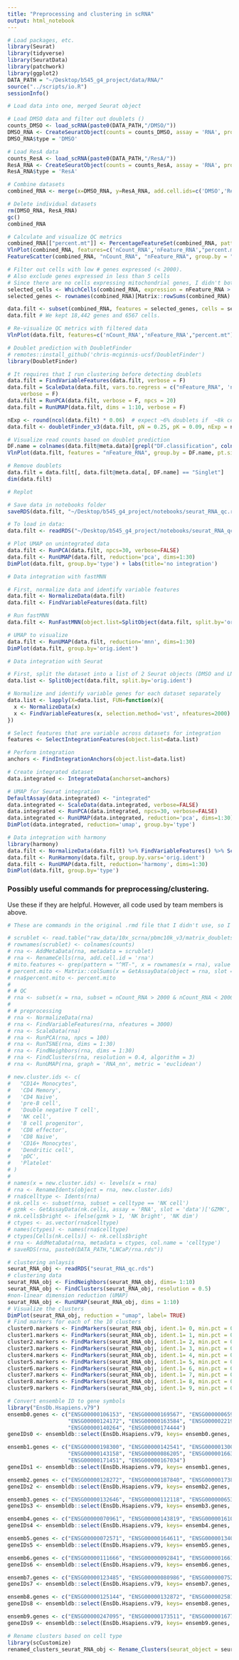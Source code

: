```yaml
---
title: "Preprocessing and clustering in scRNA"
output: html_notebook
---
```


```r
# Load packages, etc.
library(Seurat)
library(tidyverse)
library(SeuratData)
library(patchwork)
library(ggplot2)
DATA_PATH = "~/Desktop/b545_g4_project/data/RNA/"
source("../scripts/io.R")
sessionInfo()
```


```r
# Load data into one, merged Seurat object

# Load DMSO data and filter out doublets ()
counts_DMSO <- load_scRNA(paste0(DATA_PATH,"/DMSO/"))
DMSO_RNA <- CreateSeuratObject(counts = counts_DMSO, assay = 'RNA', project = 'DMSO_1')
DMSO_RNA$type = 'DMSO'

# Load ResA data
counts_ResA <- load_scRNA(paste0(DATA_PATH,"/ResA/"))
ResA_RNA <- CreateSeuratObject(counts = counts_ResA, assay = 'RNA', project = "ResA_1'")
ResA_RNA$type = 'ResA'

# Combine datasets
combined_RNA <- merge(x=DMSO_RNA, y=ResA_RNA, add.cell.ids=c('DMSO','ResA'))

# Delete individual datasets
rm(DMSO_RNA, ResA_RNA)
gc()
combined_RNA
```


```r
# Calculate and visualize QC metrics
combined_RNA[["percent.mt"]] <- PercentageFeatureSet(combined_RNA, pattern = "^MT-")
VlnPlot(combined_RNA, features=c('nCount_RNA','nFeature_RNA',"percent.mt"), ncol=3, group.by='type')
FeatureScatter(combined_RNA, "nCount_RNA", "nFeature_RNA", group.by = "orig.ident", pt.size = 0.5)
```


```r
# Filter out cells with low # genes expressed (< 2000).
# Also exclude genes expressed in less than 5 cells
# Since there are no cells expressing mitochondrial genes, I didn't bother to filter those out
selected_cells <- WhichCells(combined_RNA, expression = nFeature_RNA > 2000)
selected_genes <- rownames(combined_RNA)[Matrix::rowSums(combined_RNA) > 4]

data.filt <- subset(combined_RNA, features = selected_genes, cells = selected_cells)
data.filt # We kept 18,442 genes and 6567 cells.

# Re-visualize QC metrics with filtered data
VlnPlot(data.filt, features=c('nCount_RNA','nFeature_RNA',"percent.mt"), ncol=3, group.by='type')
```


```r
# Doublet prediction with DoubletFinder
# remotes::install_github('chris-mcginnis-ucsf/DoubletFinder')
library(DoubletFinder)

# It requires that I run clustering before detecting doublets
data.filt = FindVariableFeatures(data.filt, verbose = F)
data.filt = ScaleData(data.filt, vars.to.regress = c("nFeature_RNA", 'nCount_RNA'),
    verbose = F)
data.filt = RunPCA(data.filt, verbose = F, npcs = 20)
data.filt = RunUMAP(data.filt, dims = 1:10, verbose = F)

nExp <- round(ncol(data.filt) * 0.06)  # expect ~6% doublets if  ~8k cells were loaded per sample
data.filt <- doubletFinder_v3(data.filt, pN = 0.25, pK = 0.09, nExp = nExp, PCs = 1:10, sct=T)

# Visualize read counts based on doublet prediction
DF.name = colnames(data.filt@meta.data)[grepl("DF.classification", colnames(data.filt@meta.data))]
VlnPlot(data.filt, features = "nFeature_RNA", group.by = DF.name, pt.size = 0.1)

# Remove doublets
data.filt = data.filt[, data.filt@meta.data[, DF.name] == "Singlet"]
dim(data.filt)
```


```r
# Replot
```


```r
# Save data in notebooks folder
saveRDS(data.filt, "~/Desktop/b545_g4_project/notebooks/seurat_RNA_qc.rds")
```

```r
# To load in data: 
data.filt <- readRDS("~/Desktop/b545_g4_project/notebooks/seurat_RNA_qc.rds")
```

```r
# Plot UMAP on unintegrated data
data.filt <- RunPCA(data.filt, npcs=30, verbose=FALSE)
data.filt <- RunUMAP(data.filt, reduction='pca', dims=1:30)
DimPlot(data.filt, group.by='type') + labs(title='no integration')
```

```r
# Data integration with fastMNN

# First, normalize data and identify variable features
data.filt <- NormalizeData(data.filt)
data.filt <- FindVariableFeatures(data.filt)

# Run fastMNN
data.filt <- RunFastMNN(object.list=SplitObject(data.filt, split.by='orig.ident'))

# UMAP to visualize
data.filt <- RunUMAP(data.filt, reduction='mnn', dims=1:30)
DimPlot(data.filt, group.by='orig.ident')
```

```r
# Data integration with Seurat

# First, split the dataset into a list of 2 Seurat objects (DMSO and LNCaP)
data.list <- SplitObject(data.filt, split.by='orig.ident')

# Normalize and identify variable genes for each dataset separately
data.list <- lapply(X=data.list, FUN=function(x){
  x <- NormalizeData(x)
  x <- FindVariableFeatures(x, selection.method='vst', nfeatures=2000)
})

# Select features that are variable across datasets for integration
features <- SelectIntegrationFeatures(object.list=data.list)

# Perform integration
anchors <- FindIntegrationAnchors(object.list=data.list)

# Create integrated dataset
data.integrated <- IntegrateData(anchorset=anchors)

# UMAP for Seurat integration
DefaultAssay(data.integrated) <- "integrated"
data.integrated <- ScaleData(data.integrated, verbose=FALSE)
data.integrated <- RunPCA(data.integrated, npcs=30, verbose=FALSE)
data.integrated <- RunUMAP(data.integrated, reduction='pca', dims=1:30)
DimPlot(data.integrated, reduction='umap', group.by='type')
```
```r
# Data integration with harmony
library(harmony)
data.filt <- NormalizeData(data.filt) %>% FindVariableFeatures() %>% ScaleData() %>% RunPCA(verbose=FALSE)
data.filt <- RunHarmony(data.filt, group.by.vars='orig.ident')
data.filt <- RunUMAP(data.filt, reduction='harmony', dims=1:30)
DimPlot(data.filt, group.by='type')
```


### Possibly useful commands for preprocessing/clustering.

Use these if they are helpful. However, all code used by team members is above.
```r
# These are commands in the original .rmd file that I didn't use, so I left them here just in case.

# scrublet <- read.table("raw_data/10x_scrna/pbmc10k_v3/matrix_doublets.tsv", sep = "\t", col.names = c('observed', 'simulated'))
# rownames(scrublet) <- colnames(counts)
# rna <- AddMetaData(rna, metadata = scrublet)
# rna <- RenameCells(rna, add.cell.id = 'rna')
# mito.features <- grep(pattern = "^MT-", x = rownames(x = rna), value = TRUE)
# percent.mito <- Matrix::colSums(x = GetAssayData(object = rna, slot = 'counts')[mito.features, ]) / Matrix::colSums(x = GetAssayData(object = rna, slot = 'counts'))
# rna$percent.mito <- percent.mito
# 
# # QC
# rna <- subset(x = rna, subset = nCount_RNA > 2000 & nCount_RNA < 20000 & percent.mito < 0.2)
# 
# # preprocessing
# rna <- NormalizeData(rna)
# rna <- FindVariableFeatures(rna, nfeatures = 3000)
# rna <- ScaleData(rna)
# rna <- RunPCA(rna, npcs = 100)
# rna <- RunTSNE(rna, dims = 1:30)
# rna <- FindNeighbors(rna, dims = 1:30)
# rna <- FindClusters(rna, resolution = 0.4, algorithm = 3)
# rna <- RunUMAP(rna, graph = 'RNA_nn', metric = 'euclidean')

# new.cluster.ids <- c(
#   "CD14+ Monocytes",
#   'CD4 Memory',
#   'CD4 Naive',
#   'pre-B cell',
#   'Double negative T cell',
#   'NK cell',
#   'B cell progenitor',
#   'CD8 effector',
#   'CD8 Naive',
#   'CD16+ Monocytes',
#   'Dendritic cell', 
#   'pDC',
#   'Platelet'
# )
# 
# names(x = new.cluster.ids) <- levels(x = rna)
# rna <- RenameIdents(object = rna, new.cluster.ids)
# rna$celltype <- Idents(rna)
# nk.cells <- subset(rna, subset = celltype == 'NK cell')
# gzmk <- GetAssayData(nk.cells, assay = 'RNA', slot = 'data')['GZMK', ]
# nk.cells$bright <- ifelse(gzmk > 1, 'NK bright', 'NK dim')
# ctypes <- as.vector(rna$celltype)
# names(ctypes) <- names(rna$celltype)
# ctypes[Cells(nk.cells)] <- nk.cells$bright
# rna <- AddMetaData(rna, metadata = ctypes, col.name = 'celltype')
# saveRDS(rna, paste0(DATA_PATH,"LNCaP/rna.rds"))
```
```r
# clustering anlaysis
seurat_RNA_obj <- readRDS("seurat_RNA_qc.rds")
# clustering data
seurat_RNA_obj <- FindNeighbors(seurat_RNA_obj, dims= 1:10)
seurat_RNA_obj <- FindClusters(seurat_RNA_obj, resolution = 0.5)
#non-linear dimension reduction (UMAP)
seurat_RNA_obj <- RunUMAP(seurat_RNA_obj, dims = 1:10)
# Visualize the clusters
DimPlot(seurat_RNA_obj, reduction = "umap", label= TRUE)
# Find markers for each of the 10 clusters
cluster0.markers <- FindMarkers(seurat_RNA_obj, ident.1= 0, min.pct = 0.3)
cluster1.markers <- FindMarkers(seurat_RNA_obj, ident.1= 1, min.pct = 0.3)
cluster2.markers <- FindMarkers(seurat_RNA_obj, ident.1= 2, min.pct = 0.3)
cluster3.markers <- FindMarkers(seurat_RNA_obj, ident.1= 3, min.pct = 0.3)
cluster4.markers <- FindMarkers(seurat_RNA_obj, ident.1= 4, min.pct = 0.3)
cluster5.markers <- FindMarkers(seurat_RNA_obj, ident.1= 5, min.pct = 0.3)
cluster6.markers <- FindMarkers(seurat_RNA_obj, ident.1= 6, min.pct = 0.3)
cluster7.markers <- FindMarkers(seurat_RNA_obj, ident.1= 7, min.pct = 0.3)
cluster8.markers <- FindMarkers(seurat_RNA_obj, ident.1= 8, min.pct = 0.3)
cluster9.markers <- FindMarkers(seurat_RNA_obj, ident.1= 9, min.pct = 0.3)

# Convert ensemble ID to gene symbols
library("EnsDb.Hsapiens.v79")
ensemb0.genes <- c("ENSG00000106153", "ENSG00000169567", "ENSG00000065978", "ENSG00000104904", 
                   "ENSG00000124172", "ENSG00000163584", "ENSG00000221983", "ENSG00000127184", 
                   "ENSG00000140264", "ENSG00000174444")
geneIDs0 <- ensembldb::select(EnsDb.Hsapiens.v79, keys= ensemb0.genes, keytype = "GENEID", columns = c("SYMBOL","GENEID"))

ensemb1.genes <- c("ENSG00000198300", "ENSG00000142541", "ENSG00000130066", "ENSG00000134755", 
                   "ENSG00000143158", "ENSG00000086205", "ENSG00000166342", "ENSG00000184012", 
                   "ENSG00000171451", "ENSG00000167034")
geneIDs1 <- ensembldb::select(EnsDb.Hsapiens.v79, keys= ensemb1.genes, keytype = "GENEID", columns = c("SYMBOL","GENEID"))

ensemb2.genes <- c("ENSG00000128272", "ENSG00000187840", "ENSG00000173812", "ENSG00000135069", "ENSG00000130513", "ENSG00000168003", "ENSG00000125977", "ENSG00000151012", "ENSG00000106105", "ENSG00000092621")
geneIDs2 <- ensembldb::select(EnsDb.Hsapiens.v79, keys= ensemb2.genes, keytype = "GENEID", columns = c("SYMBOL","GENEID"))

ensemb3.genes <- c("ENSG00000132646", "ENSG00000112118", "ENSG00000065328", "ENSG00000143476", "ENSG00000094804", "ENSG00000131153", "ENSG00000104738", "ENSG00000092853", "ENSG00000012048", "ENSG00000189057")
geneIDs3 <- ensembldb::select(EnsDb.Hsapiens.v79, keys= ensemb3.genes, keytype = "GENEID", columns = c("SYMBOL","GENEID"))

ensemb4.genes <- c("ENSG00000070961", "ENSG00000143819", "ENSG00000161011", "ENSG00000143416", "ENSG00000189403", "ENSG00000198363", "ENSG00000187514", "ENSG00000197061", "ENSG00000117632", "ENSG00000131711")
geneIDs4 <- ensembldb::select(EnsDb.Hsapiens.v79, keys= ensemb4.genes, keytype = "GENEID", columns = c("SYMBOL","GENEID"))                              

ensemb5.genes <- c("ENSG00000072571", "ENSG00000164611", "ENSG00000134057", "ENSG00000117399", "ENSG00000100526","ENSG00000126787", "ENSG00000108106", "ENSG00000157456", "ENSG00000089685", "ENSG00000166851")
geneIDs5 <- ensembldb::select(EnsDb.Hsapiens.v79, keys= ensemb5.genes, keytype = "GENEID", columns = c("SYMBOL","GENEID"))

ensemb6.genes <- c("ENSG00000111666", "ENSG00000092841", "ENSG00000166165", "ENSG00000143416", "ENSG00000175130", "ENSG00000160213", "ENSG00000114784", "ENSG00000111716", "ENSG00000109971", "ENSG00000068985")
geneIDs6 <- ensembldb::select(EnsDb.Hsapiens.v79, keys= ensemb6.genes, keytype = "GENEID", columns = c("SYMBOL","GENEID"))

ensemb7.genes <- c("ENSG00000123485", "ENSG00000080986", "ENSG00000075218", "ENSG00000143228", "ENSG00000115163", "ENSG00000137812", "ENSG00000138180", "ENSG00000137807", "ENSG00000139734", "ENSG00000090889")
geneIDs7 <- ensembldb::select(EnsDb.Hsapiens.v79, keys= ensemb7.genes, keytype = "GENEID", columns = c("SYMBOL","GENEID"))

ensemb8.genes <- c("ENSG00000125144", "ENSG00000132872", "ENSG00000258162", "ENSG00000167332", "ENSG00000118263", "ENSG00000111913", "ENSG00000165272", "ENSG00000142515", "ENSG00000151715", "ENSG00000183960")
geneIDs8 <- ensembldb::select(EnsDb.Hsapiens.v79, keys= ensemb8.genes, keytype = "GENEID", columns = c("SYMBOL","GENEID"))

ensemb9.genes <- c("ENSG00000247095", "ENSG00000173511", "ENSG00000167751", "ENSG00000104419", "ENSG00000167749", "ENSG00000116014", "ENSG00000184012", "ENSG00000102144", "ENSG00000131016", "ENSG00000142515")
geneIDs9 <- ensembldb::select(EnsDb.Hsapiens.v79, keys= ensemb9.genes, keytype = "GENEID", columns = c("SYMBOL","GENEID"))

# Rename clusters based on cell type
library(scCustomize)                                
renamed_clusters_seurat_RNA_obj <- Rename_Clusters(seurat_object = seurat_RNA_obj, new_idents = c("Basal cells 38", "Neurons", "Fibroblasts", "Testis germ cells", "Myocytes", "Erythroid & its precursor cells", "Testicle germ cells", "Hepatocytes", "Basal cells 3","Epithelial cells"), meta_col_name = "annotated_cell_type")

```
